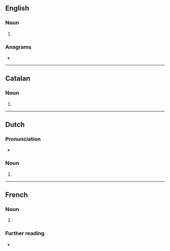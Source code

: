 {{also|sultāns}}
==English==

===Noun===
{{head|en|noun form}}

# {{plural of|sultan|lang=en}}

===Anagrams===
* {{anagrams|en|a=alnsstu|unlasts}}

----

==Catalan==

===Noun===
{{head|ca|noun form}}

# {{plural of|ca|sultà}}

----

==Dutch==

===Pronunciation===
* {{audio|Nl-sultans.ogg|Audio|lang=nl}}

===Noun===
{{head|nl|noun plural form}}

# {{nl-noun form of|pl|sultan}}

----

==French==

===Noun===
{{head|fr|noun plural form|g=m}}

# {{plural of|sultan|lang=fr}}

===Further reading===
* {{R:TLFi}}